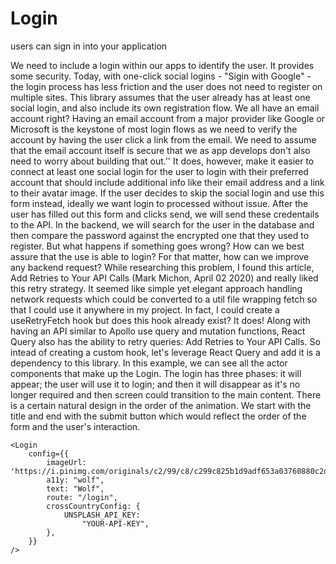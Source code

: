 


<Meta title="menu/organisms/login" />

# Login

<Subtitle>users can sign in into your application</Subtitle>

<Paragraph>
We need to include a login within our apps to identify the user. It provides some security. Today, with one-click social logins - "Sigin with Google" - the login process has less friction and the user does not need to register on multiple sites. 
</Paragraph>
<Paragraph>
This library assumes that the user already has at least one social login, and also include its own registration flow. 
We all have an email account right? Having an email account from a major provider like Google or Microsoft is the keystone of most login flows as we need to verify the account by having the user click a link from the email. We need to assume that the email account itself is secure that we as app develops don't also need to worry about building that out.''
 It does, however, make it easier to connect at least one social login for the user to login with their preferred account that should include additional info like their email address and a link to their avatar image.      
</Paragraph>
<Paragraph>
If the user decides to skip the social login and use this form instead, ideally we want login to processed without issue. After the user has filled out this form and clicks send, we will send these credentails to the API.  
</Paragraph>
<Paragraph>
In the backend, we will search for the user in the database and then compare the password against the encrypted one that they used to register.
</Paragraph>
<Paragraph>
But what happens if something goes wrong? How can we best assure that the use is able to login? For that matter, how can we improve any backend request? While researching this problem, I found this article, <Link url="https://blog.bearer.sh/add-retry-to-api-calls-javascript-node/">Add Retries to Your API Calls</Link> (Mark Michon, April 02 2020) and really liked this retry strategy. It seemed like simple yet elegant approach handling network requests which could be converted to a util file wrapping fetch so that I could use it anywhere in my project. In fact, I could create a <Hilight color="">useRetryFetch</Hilight> hook but does this hook already exist? It does! Along with having an API similar to Apollo use query and mutation functions, React Query also has the ability to retry queries:  
<Link url="https://react-query.tanstack.com/guides/query-retries">Add Retries to Your API Calls</Link>. So intead of creating a custom hook, let's leverage React Query and add it is a dependency to this library.
</Paragraph>

<SubHeadline text="Animating Components" />

<Paragraph>
  In this example, we can see all the actor components that make up the <Link url='/?path=/story/menu-organisms-login--login'>Login</Link>. The login has three phases: it will appear; the user will use it to login; and then it will disappear as it's no longer required and then screen could transition to the main content. 
</Paragraph>
  
<Paragraph>
  There is a certain natural design in the order of the animation. We start with the title and end with the submit button which would reflect the order of the form and the user's interaction.
</Paragraph>


```
<Login
    config={{
        imageUrl: 'https://i.pinimg.com/originals/c2/99/c8/c299c825b1d9adf653a03760880c2d81.jpg',
        a11y: "wolf",
        text: "Wolf",
        route: "/login",
        crossCountryConfig: {
            UNSPLASH_API_KEY:
                "YOUR-API-KEY",
        },
    }}
/>
```


<Canvas>
  <Story name="login">
        <Login config={{
            hasImage: true,
            imageUrl: '',
            a11y: '', // unsplash will update the a11y test
            text: '',
            route: "/login",
            crossCountryConfig: privateConfig || {
                UNSPLASH_API_KEY: "YOUR-API-KEY",
            },
        }}/>
    </Story>
    <Story name="login without image">
        <Login config={{
            hasImage: false,
            a11y: "wolf",
            text: "Wolf",
            route: "/login",
            crossCountryConfig: privateConfig || {
                UNSPLASH_API_KEY: "YOUR-API-KEY",
            },
        }}/>
    </Story>
     <Story name="login with animations">
       <Login config={{
            hasImage: false,
            a11y: "wolf",
            text: "Wolf",
            route: "/login",
            isAnimated: true,
            crossCountryConfig: privateConfig || {
                UNSPLASH_API_KEY: "YOUR-API-KEY",
            },
        }}/>
    </Story>
</Canvas>